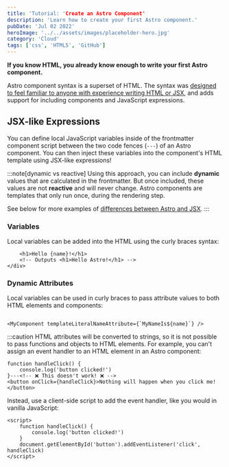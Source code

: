```yaml
---
title: 'Tutorial: 'Create an Astro Component'
description: 'Learn how to create your first Astro component.'
pubDate: 'Jul 02 2022'
heroImage: '../../assets/images/placeholder-hero.jpg'
category: 'Cloud'
tags: ['css', 'HTML5', 'GitHub']
---
```

**If you know HTML, you already know enough to write your first Astro
component.**

Astro component syntax is a superset of HTML. The syntax was
[designed to feel familiar to anyone with experience writing HTML or JSX](#differences-between-astro-and-jsx),
and adds support for including components and JavaScript expressions.

## JSX-like Expressions

You can define local JavaScript variables inside of the frontmatter component
script between the two code fences (`---`) of an Astro component. You can then
inject these variables into the component's HTML template using JSX-like
expressions!

:::note[dynamic vs reactive] Using this approach, you can include **dynamic**
values that are calculated in the frontmatter. But once included, these values
are not **reactive** and will never change. Astro components are templates that
only run once, during the rendering step.

See below for more examples of
[differences between Astro and JSX](#differences-between-astro-and-jsx). :::

### Variables

Local variables can be added into the HTML using the curly braces syntax:

```astro---const name = 'Astro'---<div>
	<h1>Hello {name}!</h1>
	<!-- Outputs <h1>Hello Astro!</h1> -->
</div>
```

### Dynamic Attributes

Local variables can be used in curly braces to pass attribute values to both
HTML elements and components:

```astro title="src/components/DynamicAttributes.astro" "{name}" "${name}"---const name = 'Astro'---<h1 class={name}>Attribute expressions are supported</h1>

<MyComponent templateLiteralNameAttribute={`MyNameIs${name}`} />
```

:::caution HTML attributes will be converted to strings, so it is not possible
to pass functions and objects to HTML elements. For example, you can't assign an
event handler to an HTML element in an Astro component:

```astro---// dont-do-this.astro
function handleClick() {
	console.log('button clicked!')
}---<!-- ❌ This doesn't work! ❌ -->
<button onClick={handleClick}>Nothing will happen when you click me!</button>
```

Instead, use a client-side script to add the event handler, like you would in
vanilla JavaScript:

```astro---// do-this-instead.astro---<button id='button'>Click Me</button>
<script>
	function handleClick() {
		console.log('button clicked!')
	}
	document.getElementById('button').addEventListener('click', handleClick)
</script>
```